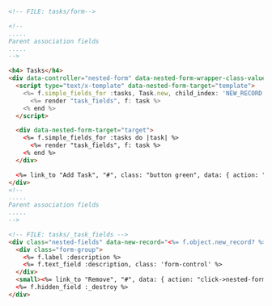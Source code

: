 ```html
<!-- FILE: tasks/form-->

<!--
.....
Parent association fields
.....
-->

<h4> Tasks</h4>
<div data-controller="nested-form" data-nested-form-wrapper-class-value="nested-fields">
  <script type="text/x-template" data-nested-form-target="template">
    <%= f.simple_fields_for :tasks, Task.new, child_index: 'NEW_RECORD' do |task| %>
      <%= render "task_fields", f: task %>
    <% end %>
  </script>

  <div data-nested-form-target="target">
    <%= f.simple_fields_for :tasks do |task| %>
      <%= render "task_fields", f: task %>
    <% end %>
  </div>

  <%= link_to "Add Task", "#", class: "button green", data: { action: "click->nested-form#add" } %>
</div>
<!--
.....
Parent association fields
.....
-->

<!-- FILE: tasks/_task_fields -->
<div class="nested-fields" data-new-record="<%= f.object.new_record? %>">
  <div class="form-group">
    <%= f.label :description %>
    <%= f.text_field :description, class: 'form-control' %>
  </div>
  <small><%= link_to "Remove", "#", data: { action: "click->nested-form#remove" } %></small>
  <%= f.hidden_field :_destroy %>
</div>
```